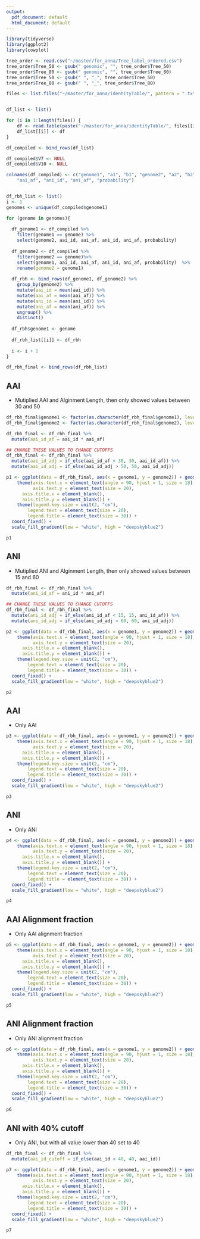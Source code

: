 ```yaml
---
output:
  pdf_document: default
  html_document: default
---
```


```r
library(tidyverse)
library(ggplot2)
library(cowplot)
```

```r
tree_order <- read.csv("~/master/for_anna/Tree_label_ordered.csv")
tree_order$Tree_50 <- gsub(" genomic", "", tree_order$Tree_50)
tree_order$Tree_80 <- gsub(" genomic", "", tree_order$Tree_80)
tree_order$Tree_50 <- gsub(" ", "_", tree_order$Tree_50)
tree_order$Tree_80 <- gsub(" ", "_", tree_order$Tree_80)

files <- list.files("~/master/for_anna/identityTable/", pattern = ".txt")


df_list <- list()

for (i in 1:length(files)) {
    df <- read.table(paste("~/master/for_anna/identityTable/", files[[i]], sep = ""))
    df_list[[i]] <- df
}

df_compiled <- bind_rows(df_list)

df_compiled$V7 <- NULL
df_compiled$V10 <- NULL

colnames(df_compiled) <- c("genome1", "a1", "b1", "genome2", "a2", "b2", "aai_id", 
    "aai_af", "ani_id", "ani_af", "probability")


df_rbh_list <- list()
i <- 1
genomes <- unique(df_compiled$genome1) 

for (genome in genomes){
  
  df_genome1 <- df_compiled %>%
    filter(genome1 == genome) %>%
    select(genome2, aai_id, aai_af, ani_id, ani_af, probability) 
  
  df_genome2 <- df_compiled %>%
    filter(genome2 == genome)%>%
    select(genome1, aai_id, aai_af, ani_id, ani_af, probability)  %>%
    rename(genome2 = genome1)
  
  df_rbh <- bind_rows(df_genome1, df_genome2) %>%
    group_by(genome2) %>%
    mutate(aai_id = mean(aai_id)) %>%
    mutate(aai_af = mean(aai_af)) %>%
    mutate(ani_id = mean(ani_id)) %>%
    mutate(ani_af = mean(ani_af)) %>%
    ungroup() %>%
    distinct() 
  
  df_rbh$genome1 <- genome
  
  df_rbh_list[[i]] <- df_rbh
  
  i <- i + 1
}

df_rbh_final <- bind_rows(df_rbh_list) 
```

## AAI

- Mutiplied AAI and Alginment Length, then only showed values between 30 and 50

```r
df_rbh_final$genome1 <- factor(as.character(df_rbh_final$genome1), levels = tree_order$Tree_80[1:34])
df_rbh_final$genome2 <- factor(as.character(df_rbh_final$genome2), levels = tree_order$Tree_80[1:34])

df_rbh_final <- df_rbh_final %>%
  mutate(aai_id_af = aai_id * aai_af)

## CHANGE THESE VALUES TO CHANGE CUTOFFS
df_rbh_final <- df_rbh_final %>%
  mutate(aai_id_adj = if_else(aai_id_af < 30, 30, aai_id_af)) %>%
  mutate(aai_id_adj = if_else(aai_id_adj > 50, 50, aai_id_adj)) 

p1 <- ggplot(data = df_rbh_final, aes(x = genome1, y = genome2)) + geom_tile(aes(fill = aai_id_adj)) + 
    theme(axis.text.x = element_text(angle = 90, hjust = 1, size = 18), 
          axis.text.y = element_text(size = 20), 
      axis.title.x = element_blank(), 
      axis.title.y = element_blank()) + 
    theme(legend.key.size = unit(2, "cm"), 
        legend.text = element_text(size = 20),
        legend.title = element_text(size = 30)) + 
  coord_fixed() +
  scale_fill_gradient(low = "white", high = "deepskyblue2") 
```


```r
p1
```

\newpage

## ANI

- Mutiplied ANI and Alginment Length, then only showed values between 15 and 60

```r
df_rbh_final <- df_rbh_final %>%
  mutate(ani_id_af = ani_id * ani_af)

## CHANGE THESE VALUES TO CHANGE CUTOFFS
df_rbh_final <- df_rbh_final %>%
  mutate(ani_id_adj = if_else(ani_id_af < 15, 15, ani_id_af)) %>%
  mutate(ani_id_adj = if_else(ani_id_adj > 60, 60, ani_id_adj)) 

p2 <- ggplot(data = df_rbh_final, aes(x = genome1, y = genome2)) + geom_tile(aes(fill = ani_id_adj)) + 
    theme(axis.text.x = element_text(angle = 90, hjust = 1, size = 18), 
          axis.text.y = element_text(size = 20), 
      axis.title.x = element_blank(), 
      axis.title.y = element_blank()) + 
    theme(legend.key.size = unit(2, "cm"), 
        legend.text = element_text(size = 20),
        legend.title = element_text(size = 30)) + 
  coord_fixed() +
  scale_fill_gradient(low = "white", high = "deepskyblue2") 
```


```r
p2
```

\newpage

## AAI

- Only AAI

```r
p3 <- ggplot(data = df_rbh_final, aes(x = genome1, y = genome2)) + geom_tile(aes(fill = aai_id)) + 
    theme(axis.text.x = element_text(angle = 90, hjust = 1, size = 18), 
          axis.text.y = element_text(size = 20), 
      axis.title.x = element_blank(), 
      axis.title.y = element_blank()) + 
    theme(legend.key.size = unit(2, "cm"), 
        legend.text = element_text(size = 20),
        legend.title = element_text(size = 30)) + 
  coord_fixed() +
  scale_fill_gradient(low = "white", high = "deepskyblue2") 
```


```r
p3
```

\newpage

## ANI

- Only ANI

```r
p4 <- ggplot(data = df_rbh_final, aes(x = genome1, y = genome2)) + geom_tile(aes(fill = ani_id)) + 
    theme(axis.text.x = element_text(angle = 90, hjust = 1, size = 18), 
          axis.text.y = element_text(size = 20), 
      axis.title.x = element_blank(), 
      axis.title.y = element_blank()) + 
    theme(legend.key.size = unit(2, "cm"), 
        legend.text = element_text(size = 20),
        legend.title = element_text(size = 30)) + 
  coord_fixed() +
  scale_fill_gradient(low = "white", high = "deepskyblue2") 
```


```r
p4
```


\newpage

## AAI Alignment fraction

- Only AAI alignment fraction

```r
p5 <- ggplot(data = df_rbh_final, aes(x = genome1, y = genome2)) + geom_tile(aes(fill = aai_af)) + 
    theme(axis.text.x = element_text(angle = 90, hjust = 1, size = 18), 
          axis.text.y = element_text(size = 20), 
      axis.title.x = element_blank(), 
      axis.title.y = element_blank()) + 
    theme(legend.key.size = unit(2, "cm"), 
        legend.text = element_text(size = 20),
        legend.title = element_text(size = 30)) + 
  coord_fixed() +
  scale_fill_gradient(low = "white", high = "deepskyblue2") 
```


```r
p5
```

\newpage

## ANI Alignment fraction

- Only ANI alignment fraction

```r
p6 <- ggplot(data = df_rbh_final, aes(x = genome1, y = genome2)) + geom_tile(aes(fill = ani_af)) + 
    theme(axis.text.x = element_text(angle = 90, hjust = 1, size = 18), 
          axis.text.y = element_text(size = 20), 
      axis.title.x = element_blank(), 
      axis.title.y = element_blank()) + 
    theme(legend.key.size = unit(2, "cm"), 
        legend.text = element_text(size = 20),
        legend.title = element_text(size = 30)) + 
  coord_fixed() +
  scale_fill_gradient(low = "white", high = "deepskyblue2") 
```


```r
p6
```

\newpage

## ANI with 40% cutoff

- Only ANI, but with all value lower than 40 set to 40

```r
df_rbh_final <- df_rbh_final %>%
  mutate(aai_id_cutoff = if_else(aai_id < 40, 40, aai_id)) 

p7 <- ggplot(data = df_rbh_final, aes(x = genome1, y = genome2)) + geom_tile(aes(fill = aai_id_cutoff)) + 
    theme(axis.text.x = element_text(angle = 90, hjust = 1, size = 18), 
          axis.text.y = element_text(size = 20), 
      axis.title.x = element_blank(), 
      axis.title.y = element_blank()) + 
    theme(legend.key.size = unit(2, "cm"), 
        legend.text = element_text(size = 20),
        legend.title = element_text(size = 30)) + 
  coord_fixed() +
  scale_fill_gradient(low = "white", high = "deepskyblue2") 
```


```r
p7
```
